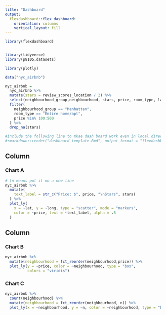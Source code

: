 ```yaml
---
title: "Dashboard"
output: 
  flexdashboard::flex_dashboard:
    orientation: columns
    vertical_layout: fill
---
```


```r
library(flexdashboard)


library(tidyverse)
library(p8105.datasets)

library(plotly)

data("nyc_airbnb")

nyc_airbnb = 
  nyc_airbnb %>% 
  mutate(stars = review_scores_location / 2) %>% 
  select(neighbourhood_group,neighbourhood, stars, price, room_type, lat, long) %>% 
  filter(
    neighbourhood_group == "Manhattan",
    room_type == "Entire home/apt",
    price %in% 100:500
  ) %>% 
  drop_na(stars)

#include the following line to mkae dash board work even in local directory
#rmarkdown::render("dashboard_template.Rmd", output_format = "flexdashboard::flex_dashboard")
```


Column {data-width=650}
-----------------------------------------------------------------------

### Chart A


```r
# \n means put it on a new line
nyc_airbnb %>% 
  mutate(
    text_label = str_c("Price: $", price, "\nStars", stars)
  ) %>%  
  plot_ly(
    x = ~lat, y = ~long, type = "scatter", mode = "markers",
    color = ~price, text = ~text_label, alpha = .5
  )
```


Column {data-width=350}
-----------------------------------------------------------------------

### Chart B

```r
nyc_airbnb %>% 
  mutate(neighbourhood = fct_reorder(neighbourhood,price)) %>% 
  plot_ly(y = ~price, color = ~neighbourhood, type = "box",
          colors = "viridis")
```

### Chart C

```r
nyc_airbnb %>% 
  count(neighbourhood) %>% 
  mutate(neighbourhood = fct_reorder(neighbourhood, n)) %>% 
  plot_ly(x = ~neighbourhood, y = ~n, color = ~neighbourhood, type = "bar", colors = "viridis")
```


